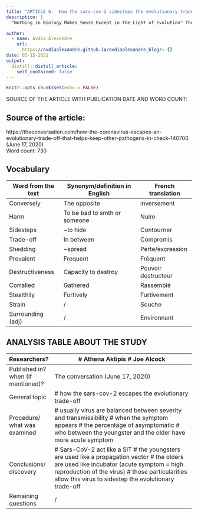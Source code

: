 ```yaml
---
title: "ARTICLE 6:  How the sars-cov-2 sidesteps the evolutionary trade-off."
description: |
  "Nothing in Biology Makes Sense Except in the Light of Evolution" Theodosius Dobzhansky. So as a biologist I tried to understand the progression of the current sars-cov2. And the high contagiousness linked to an high mortality seemed a nonsense in the light of evolution. Thus the following article will explain how this virus is able to sidesteps the evolutionary trade-off.

author:
  - name: Avdia Alexandre
    url:
      https://avdiaalexandre.github.io/avdiaalexandre_blog/: {}
date: 03-15-2021
output:
  distill::distill_article:
    self_contained: false
---
```


```r
knitr::opts_chunk$set(echo = FALSE)
```
SOURCE OF THE ARTICLE WITH PUBLICATION DATE AND WORD COUNT:

## Source of the article: 
https://theconversation.com/how-the-coronavirus-escapes-an-evolutionary-trade-off-that-helps-keep-other-pathogens-in-check-140706 
(June 17, 2020)  
Word count: 730

## Vocabulary 
|     Word   from the text    |     Synonym/definition   in English     |     French   translation    |
|-----------------------------|-----------------------------------------|-----------------------------|
|     Conversely              |     The opposite                        |     inversement             |
|     Harm                    |     To be bad to smth   or someone      |     Nuire                   |
|     Sidesteps               |     ~to hide                            |     Contourner              |
|     Trade-off               |     In between                          |     Compromis               |
|     Shedding                |     ~spread                             |     Perte/excression        |
|     Prevalent               |     Frequent                            |     Fréquent                |
|     Destructiveness         |     Capacity to destroy                 |     Pouvoir destructeur     |
|     Corralled               |     Gathered                            |     Rassemblé               |
|     Stealthily              |     Furtively                           |     Furtivement             |
|     Strain                  |     /                                   |     Souche                  |
|     Surrounding (adj)       |     /                                   |     Environnant             |

## ANALYSIS TABLE ABOUT THE STUDY

|     Researchers?                            |     # Athena Aktipis     # Joe Alcock                                                                                                                                                                                                                                                  |
|---------------------------------------------|----------------------------------------------------------------------------------------------------------------------------------------------------------------------------------------------------------------------------------------------------------------------------------------|
|     Published in? when   (if mentioned)?    |     The conversation (June 17, 2020)                                                                                                                                                                                                                                                   |
|     General topic                           |     # how the sars-cov-2   escapes the evolutionary trade-off                                                                                                                                                                                                                          |
|     Procedure/     what was examined        |           # usually virus are balanced between   severity and transmissibility     # when the symptom appears     # the percentage of asymptomatic      # who between the youngster and the older   have more acute symptom                                                            |
|     Conclusions/   discovery                |     # Sars-CoV-2 act like a SIT     # the youngsters are used like a propagation   vector     # the olders are used like incubator (acute   symptom = high reproduction of the virus)            # those particularities allow this   virus to sidestep the evolutionary trade-off    |
|     Remaining questions                     |     /                                                                                                                                                                                                                                                                                  |
